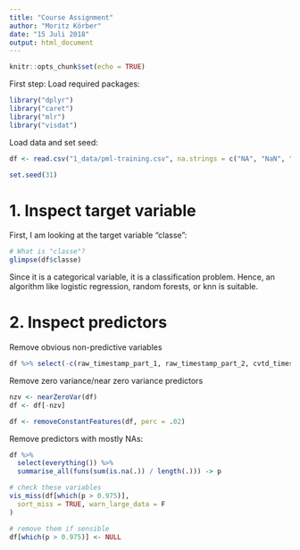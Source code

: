 ```yaml
---
title: "Course Assignment"
author: "Moritz Körber"
date: "15 Juli 2018"
output: html_document
---
```


```r
knitr::opts_chunk$set(echo = TRUE)
```

First step: Load required packages:

```r
library("dplyr")
library("caret")
library("mlr")
library("visdat")
```

Load data and set seed:

```r
df <- read.csv("1_data/pml-training.csv", na.strings = c("NA", "NaN", "", "#DIV/0!"), row.names = 1)

set.seed(31)
```


# 1. Inspect target variable
First, I am looking at the target variable "classe":

```r
# What is "classe"?
glimpse(df$classe)
```

Since it is a categorical variable, it is a classification problem. Hence, an algorithm like logistic regression, random forests, or knn is suitable. 

# 2. Inspect predictors
Remove obvious non-predictive variables

```r
df %>% select(-c(raw_timestamp_part_1, raw_timestamp_part_2, cvtd_timestamp)) -> df
```

Remove zero variance/near zero variance predictors
```r
nzv <- nearZeroVar(df)
df <- df[-nzv]

df <- removeConstantFeatures(df, perc = .02)
```

Remove predictors with mostly NAs:
```r
df %>%
  select(everything()) %>%
  summarise_all(funs(sum(is.na(.)) / length(.))) -> p

# check these variables
vis_miss(df[which(p > 0.975)],
  sort_miss = TRUE, warn_large_data = F
)

# remove them if sensible
df[which(p > 0.975)] <- NULL
```